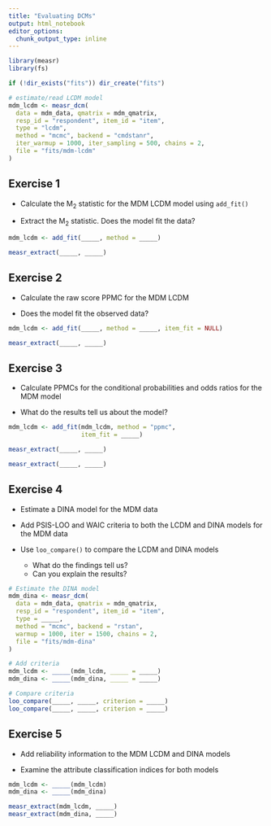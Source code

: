 ```yaml
---
title: "Evaluating DCMs"
output: html_notebook
editor_options: 
  chunk_output_type: inline
---
```


```r
library(measr)
library(fs)

if (!dir_exists("fits")) dir_create("fits")

# estimate/read LCDM model
mdm_lcdm <- measr_dcm(
  data = mdm_data, qmatrix = mdm_qmatrix,
  resp_id = "respondent", item_id = "item",
  type = "lcdm",
  method = "mcmc", backend = "cmdstanr",
  iter_warmup = 1000, iter_sampling = 500, chains = 2,
  file = "fits/mdm-lcdm"
)
```

## Exercise 1

* Calculate the M~2~ statistic for the MDM LCDM model using `add_fit()`

* Extract the M~2~ statistic. Does the model fit the data?

```r
mdm_lcdm <- add_fit(_____, method = _____)

measr_extract(_____, _____)
```

## Exercise 2

* Calculate the raw score PPMC for the MDM LCDM

* Does the model fit the observed data?

```r
mdm_lcdm <- add_fit(_____, method = _____, item_fit = NULL)

measr_extract(_____, _____)
```

## Exercise 3

* Calculate PPMCs for the conditional probabilities and odds ratios for the MDM model

* What do the results tell us about the model?

```r
mdm_lcdm <- add_fit(mdm_lcdm, method = "ppmc",
                    item_fit = _____)

measr_extract(_____, _____)

measr_extract(_____, _____)
```

## Exercise 4

* Estimate a DINA model for the MDM data

* Add PSIS-LOO and WAIC criteria to both the LCDM and DINA models for the MDM data

* Use `loo_compare()` to compare the LCDM and DINA models
  * What do the findings tell us?
  * Can you explain the results?

```r
# Estimate the DINA model
mdm_dina <- measr_dcm(
  data = mdm_data, qmatrix = mdm_qmatrix,
  resp_id = "respondent", item_id = "item",
  type = _____,
  method = "mcmc", backend = "rstan",
  warmup = 1000, iter = 1500, chains = 2,
  file = "fits/mdm-dina"
)

# Add criteria
mdm_lcdm <- _____(mdm_lcdm, _____ = _____)
mdm_dina <- _____(mdm_dina, _____ = _____)

# Compare criteria
loo_compare(_____, _____, criterion = _____)
loo_compare(_____, _____, criterion = _____)
```

## Exercise 5

* Add reliability information to the MDM LCDM and DINA models

* Examine the attribute classification indices for both models

```r
mdm_lcdm <- _____(mdm_lcdm)
mdm_dina <- _____(mdm_dina)

measr_extract(mdm_lcdm, _____)
measr_extract(mdm_dina, _____)
```
